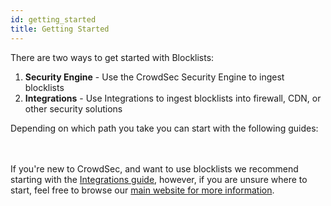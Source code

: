 ```yaml
---
id: getting_started
title: Getting Started
---
```



There are two ways to get started with Blocklists:

1. **Security Engine** - Use the CrowdSec Security Engine to ingest blocklists
2. **Integrations** - Use Integrations to ingest blocklists into firewall, CDN, or other security solutions

Depending on which path you take you can start with the following guides:

<ConsolePromo
    title="CrowdSec Security Engine"
    description="The CrowdSec Security Engine is a powerful, open-source software for detecting and blocking malicious IPs, safeguarding both infrastructure and application security."
    image="Hero Security Engine.png"
    link="/u/blocklists/security_engine"
/>
<br/>
<ConsolePromo
    title="Integrations"
    description="A seemless way to integrate CrowdSec blocklists into your existing firewall, CDN, or other security solutions."
    image="Hero Blocklists.png"
    link="/u/blocklists/integrations/intro"
/>
<br/>
If you're new to CrowdSec, and want to use blocklists we recommend starting with the [Integrations guide](integrations/intro.mdx), however, if you are unsure where to start, feel free to browse our [main website for more information](https://www.crowdsec.net/).
